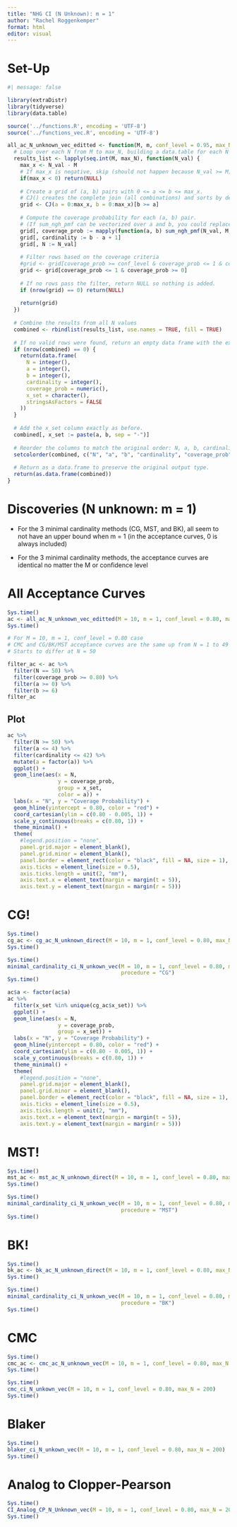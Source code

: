 ```yaml
---
title: "NHG CI (N Unknown): m = 1"
author: "Rachel Roggenkemper"
format: html
editor: visual
---
```


# Set-Up

```r
#| message: false

library(extraDistr)
library(tidyverse)
library(data.table)

source('../functions.R', encoding = 'UTF-8')
source('../functions_vec.R', encoding = 'UTF-8')
```

```r
all_ac_N_unknown_vec_editted <- function(M, m, conf_level = 0.95, max_N = 1000) {
  # Loop over each N from M to max_N, building a data.table for each N
  results_list <- lapply(seq.int(M, max_N), function(N_val) {
    max_x <- N_val - M
    # If max_x is negative, skip (should not happen because N_val >= M)
    if(max_x < 0) return(NULL)
    
    # Create a grid of (a, b) pairs with 0 <= a <= b <= max_x.
    # CJ() creates the complete join (all combinations) and sorts by default.
    grid <- CJ(a = 0:max_x, b = 0:max_x)[b >= a]
    
    # Compute the coverage probability for each (a, b) pair.
    # (If sum_ngh_pmf can be vectorized over a and b, you could replace mapply with a direct call.)
    grid[, coverage_prob := mapply(function(a, b) sum_ngh_pmf(N_val, M, m, a, b), a, b)]
    grid[, cardinality := b - a + 1]
    grid[, N := N_val]
    
    # Filter rows based on the coverage criteria
    #grid <- grid[coverage_prob >= conf_level & coverage_prob <= 1 & coverage_prob >= 0]
    grid <- grid[coverage_prob <= 1 & coverage_prob >= 0]
    
    # If no rows pass the filter, return NULL so nothing is added.
    if (nrow(grid) == 0) return(NULL)
    
    return(grid)
  })
  
  # Combine the results from all N values
  combined <- rbindlist(results_list, use.names = TRUE, fill = TRUE)
  
  # If no valid rows were found, return an empty data frame with the expected structure.
  if (nrow(combined) == 0) {
    return(data.frame(
      N = integer(),
      a = integer(),
      b = integer(),
      cardinality = integer(),
      coverage_prob = numeric(),
      x_set = character(),
      stringsAsFactors = FALSE
    ))
  }
  
  # Add the x_set column exactly as before.
  combined[, x_set := paste(a, b, sep = "-")]
  
  # Reorder the columns to match the original order: N, a, b, cardinality, coverage_prob, x_set
  setcolorder(combined, c("N", "a", "b", "cardinality", "coverage_prob", "x_set"))
  
  # Return as a data.frame to preserve the original output type.
  return(as.data.frame(combined))
}
```

# Discoveries (N unknown: m = 1)

-   For the 3 minimal cardinality methods (CG, MST, and BK), all seem to not have an upper bound when m = 1 (in the acceptance curves, 0 is always included)

-   For the 3 minimal cardinality methods, the acceptance curves are identical no matter the M or confidence level

# All Acceptance Curves

```r
Sys.time()
ac <- all_ac_N_unknown_vec_editted(M = 10, m = 1, conf_level = 0.80, max_N = 100)
Sys.time()
```

```r
# For M = 10, m = 1, conf_level = 0.80 case
# CMC and CG/BK/MST acceptance curves are the same up from N = 1 to 49
# Starts to differ at N = 50

filter_ac <- ac %>%
  filter(N == 50) %>%
  filter(coverage_prob >= 0.80) %>%
  filter(a >= 0) %>%
  filter(b >= 6)
filter_ac
```

## Plot

```r
ac %>%
  filter(N >= 50) %>%
  filter(a <= 4) %>%
  filter(cardinality <= 42) %>%
  mutate(a = factor(a)) %>%
  ggplot() +
  geom_line(aes(x = N, 
                y = coverage_prob, 
                group = x_set, 
                color = a)) +
  labs(x = "N", y = "Coverage Probability") +
  geom_hline(yintercept = 0.80, color = "red") +
  coord_cartesian(ylim = c(0.80 - 0.005, 1)) +
  scale_y_continuous(breaks = c(0.80, 1)) +
  theme_minimal() +
  theme(
    #legend.position = "none", 
    panel.grid.major = element_blank(),
    panel.grid.minor = element_blank(),
    panel.border = element_rect(color = "black", fill = NA, size = 1),
    axis.ticks = element_line(size = 0.5),
    axis.ticks.length = unit(2, "mm"),
    axis.text.x = element_text(margin = margin(t = 5)),
    axis.text.y = element_text(margin = margin(r = 5)))
```

# CG!

```r
Sys.time()
cg_ac <- cg_ac_N_unknown_direct(M = 10, m = 1, conf_level = 0.80, max_N = 500)
Sys.time()
```

```r
Sys.time()
minimal_cardinality_ci_N_unkown_vec(M = 10, m = 1, conf_level = 0.80, max_N = 500, 
                                    procedure = "CG")
Sys.time()
```

```r
ac$a <- factor(ac$a)
ac %>%
  filter(x_set %in% unique(cg_ac$x_set)) %>%
  ggplot() +
  geom_line(aes(x = N, 
                y = coverage_prob, 
                group = x_set)) +
  labs(x = "N", y = "Coverage Probability") +
  geom_hline(yintercept = 0.80, color = "red") +
  coord_cartesian(ylim = c(0.80 - 0.005, 1)) +
  scale_y_continuous(breaks = c(0.80, 1)) +
  theme_minimal() +
  theme(
    #legend.position = "none", 
    panel.grid.major = element_blank(),
    panel.grid.minor = element_blank(),
    panel.border = element_rect(color = "black", fill = NA, size = 1),
    axis.ticks = element_line(size = 0.5),
    axis.ticks.length = unit(2, "mm"),
    axis.text.x = element_text(margin = margin(t = 5)),
    axis.text.y = element_text(margin = margin(r = 5)))
```

# MST!

```r
Sys.time()
mst_ac <- mst_ac_N_unknown_direct(M = 10, m = 1, conf_level = 0.80, max_N = 500)
Sys.time()
```

```r
Sys.time()
minimal_cardinality_ci_N_unkown_vec(M = 10, m = 1, conf_level = 0.80, max_N = 500, 
                                    procedure = "MST")
Sys.time()
```

# BK!

```r
Sys.time()
bk_ac <- bk_ac_N_unknown_direct(M = 10, m = 1, conf_level = 0.80, max_N = 500)
Sys.time()
```

```r
Sys.time()
minimal_cardinality_ci_N_unkown_vec(M = 10, m = 1, conf_level = 0.80, max_N = 500, 
                                    procedure = "BK")
Sys.time()
```

# CMC

```r
Sys.time()
cmc_ac <- cmc_ac_N_unknown_vec(M = 10, m = 1, conf_level = 0.80, max_N = 200)
Sys.time()
```

```r
Sys.time()
cmc_ci_N_unkown_vec(M = 10, m = 1, conf_level = 0.80, max_N = 200)
Sys.time()
```

# Blaker

```r
Sys.time()
blaker_ci_N_unkown_vec(M = 10, m = 1, conf_level = 0.80, max_N = 200)
Sys.time()
```

# Analog to Clopper-Pearson

```r
Sys.time()
CI_Analog_CP_N_Unknown_vec(M = 10, m = 1, conf_level = 0.80, max_N = 200)
Sys.time()
```
